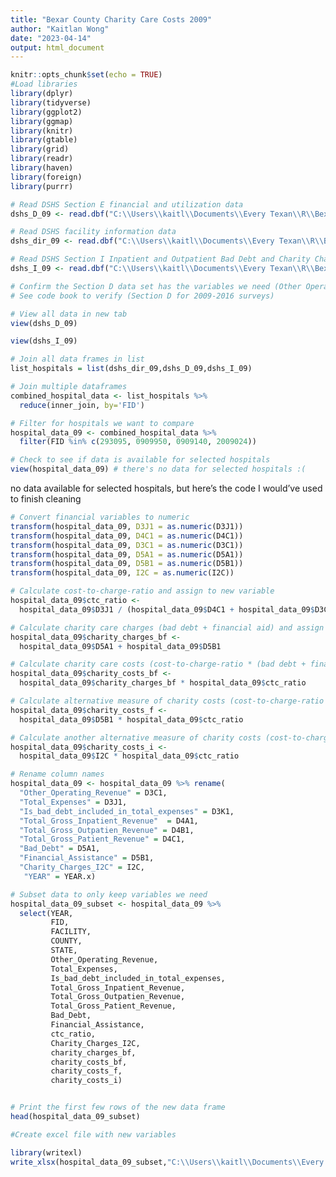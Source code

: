 ```yaml
---
title: "Bexar County Charity Care Costs 2009"
author: "Kaitlan Wong"
date: "2023-04-14"
output: html_document
---
```


```r
knitr::opts_chunk$set(echo = TRUE)
#Load libraries 
library(dplyr)
library(tidyverse)
library(ggplot2)
library(ggmap)
library(knitr)
library(gtable)
library(grid)
library(readr)
library(haven)
library(foreign)
library(purrr)

```


```r
# Read DSHS Section E financial and utilization data
dshs_D_09 <- read.dbf("C:\\Users\\kaitl\\Documents\\Every Texan\\R\\Bexar-County-Charity-Care-Costs\\HS2009dataset\\2009\\HS09CD.DBF") 

# Read DSHS facility information data
dshs_dir_09 <- read.dbf("C:\\Users\\kaitl\\Documents\\Every Texan\\R\\Bexar-County-Charity-Care-Costs\\HS2009dataset\\2009\\HS09DIR.DBF") 

# Read DSHS Section I Inpatient and Outpatient Bad Debt and Charity Charges Data
dshs_I_09 <- read.dbf("C:\\Users\\kaitl\\Documents\\Every Texan\\R\\Bexar-County-Charity-Care-Costs\\HS2009dataset\\2009\\HS09DI.DBF")

```


```r
# Confirm the Section D data set has the variables we need (Other Operating Expenses and Total Expenses less bad debt)
# See code book to verify (Section D for 2009-2016 surveys)

# View all data in new tab
view(dshs_D_09)

view(dshs_I_09)

```


```r
# Join all data frames in list
list_hospitals = list(dshs_dir_09,dshs_D_09,dshs_I_09)

# Join multiple dataframes
combined_hospital_data <- list_hospitals %>% 
  reduce(inner_join, by='FID')

```


```r
# Filter for hospitals we want to compare
hospital_data_09 <- combined_hospital_data %>% 
  filter(FID %in% c(293095, 0909950, 0909140, 2009024))

# Check to see if data is available for selected hospitals
view(hospital_data_09) # there's no data for selected hospitals :(
```

####### no data available for selected hospitals, but here's the code I would've used to finish cleaning

```r

# Convert financial variables to numeric
transform(hospital_data_09, D3J1 = as.numeric(D3J1))
transform(hospital_data_09, D4C1 = as.numeric(D4C1))
transform(hospital_data_09, D3C1 = as.numeric(D3C1))
transform(hospital_data_09, D5A1 = as.numeric(D5A1))
transform(hospital_data_09, D5B1 = as.numeric(D5B1))
transform(hospital_data_09, I2C = as.numeric(I2C))

# Calculate cost-to-charge-ratio and assign to new variable
hospital_data_09$ctc_ratio <- 
  hospital_data_09$D3J1 / (hospital_data_09$D4C1 + hospital_data_09$D3C1)

# Calculate charity care charges (bad debt + financial aid) and assign to new variable
hospital_data_09$charity_charges_bf <- 
  hospital_data_09$D5A1 + hospital_data_09$D5B1

# Calculate charity care costs (cost-to-charge-ratio * (bad debt + financial assistance)) and assign to new variable
hospital_data_09$charity_costs_bf <- 
  hospital_data_09$charity_charges_bf * hospital_data_09$ctc_ratio

# Calculate alternative measure of charity costs (cost-to-charge-ratio * financial assistance) and assign to new variable
hospital_data_09$charity_costs_f <- 
  hospital_data_09$D5B1 * hospital_data_09$ctc_ratio

# Calculate another alternative measure of charity costs (cost-to-charge-ratio * I2C)
hospital_data_09$charity_costs_i <- 
  hospital_data_09$I2C * hospital_data_09$ctc_ratio

```


```r
# Rename column names
hospital_data_09 <- hospital_data_09 %>% rename(
  "Other_Operating_Revenue" = D3C1,
  "Total_Expenses" = D3J1,
  "Is_bad_debt_included_in_total_expenses" = D3K1,
  "Total_Gross_Inpatient_Revenue"  = D4A1,
  "Total_Gross_Outpatien_Revenue" = D4B1,
  "Total_Gross_Patient_Revenue" = D4C1,
  "Bad_Debt" = D5A1,
  "Financial_Assistance" = D5B1,
  "Charity_Charges_I2C" = I2C,
   "YEAR" = YEAR.x)

```


```r
# Subset data to only keep variables we need
hospital_data_09_subset <- hospital_data_09 %>% 
  select(YEAR,
         FID,
         FACILITY,
         COUNTY, 
         STATE,
         Other_Operating_Revenue,
         Total_Expenses,
         Is_bad_debt_included_in_total_expenses,
         Total_Gross_Inpatient_Revenue,
         Total_Gross_Outpatien_Revenue,
         Total_Gross_Patient_Revenue,
         Bad_Debt, 
         Financial_Assistance,
         ctc_ratio, 
         Charity_Charges_I2C,
         charity_charges_bf, 
         charity_costs_bf,
         charity_costs_f,
         charity_costs_i)


# Print the first few rows of the new data frame
head(hospital_data_09_subset)


```


```r
#Create excel file with new variables 

library(writexl)
write_xlsx(hospital_data_09_subset,"C:\\Users\\kaitl\\Documents\\Every Texan\\R\\Bexar-County-Charity-Care-Costs\\CharityCosts_09_AHA_DSHS.xlsx")

```
